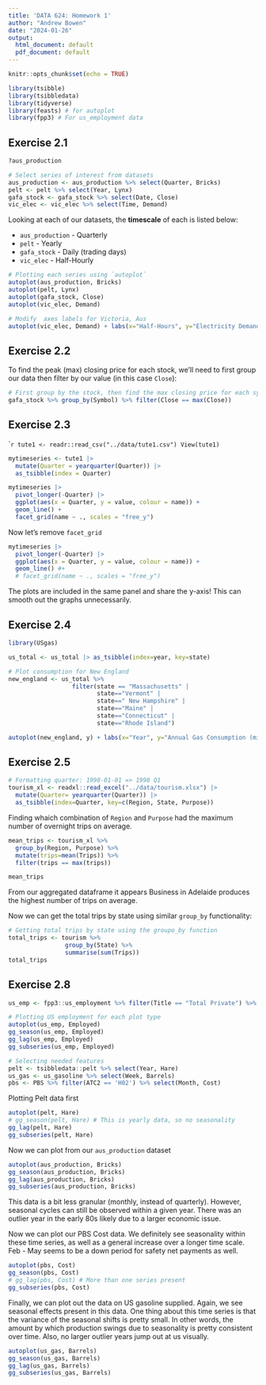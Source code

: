 ```yaml
---
title: 'DATA 624: Homework 1'
author: "Andrew Bowen"
date: "2024-01-26"
output:
  html_document: default
  pdf_document: default
---
```


```r
knitr::opts_chunk$set(echo = TRUE)
```


```r
library(tsibble)
library(tsibbledata)
library(tidyverse)
library(feasts) # for autoplot
library(fpp3) # For us_employment data
```

## Exercise 2.1

```r
?aus_production
```


```r
# Select series of interest from datasets
aus_production <- aus_production %>% select(Quarter, Bricks)
pelt <- pelt %>% select(Year, Lynx)
gafa_stock <- gafa_stock %>% select(Date, Close)
vic_elec <- vic_elec %>% select(Time, Demand)
```

Looking at each of our datasets, the **timescale** of each is listed below:

- `aus_production` - Quarterly
- `pelt` - Yearly
- `gafa_stock` - Daily (trading days)
- `vic_elec` - Half-Hourly


```r
# Plotting each series using `autoplot`
autoplot(aus_production, Bricks)
autoplot(pelt, Lynx)
autoplot(gafa_stock, Close)
autoplot(vic_elec, Demand)
```

```r
# Modify  axes labels for Victoria, Aus
autoplot(vic_elec, Demand) + labs(x="Half-Hours", y="Electricity Demand")
```


## Exercise 2.2
To find the peak (max) closing price for each stock, we'll need to first group our data then filter by our value (in this case `Close`):
```r
# First group by the stock, then find the max closing price for each symbol
gafa_stock %>% group_by(Symbol) %>% filter(Close == max(Close))
```


## Exercise 2.3
````r
tute1 <- readr::read_csv("../data/tute1.csv")
View(tute1)
```


```r
mytimeseries <- tute1 |>
  mutate(Quarter = yearquarter(Quarter)) |>
  as_tsibble(index = Quarter)
```

```r
mytimeseries |>
  pivot_longer(-Quarter) |>
  ggplot(aes(x = Quarter, y = value, colour = name)) +
  geom_line() +
  facet_grid(name ~ ., scales = "free_y")
```
Now let's remove `facet_grid`

```r

mytimeseries |>
  pivot_longer(-Quarter) |>
  ggplot(aes(x = Quarter, y = value, colour = name)) +
  geom_line() #+
  # facet_grid(name ~ ., scales = "free_y")
```
The plots are included in the same panel and share the y-axis! This can smooth out the graphs unnecessarily.


## Exercise 2.4

```r
library(USgas)
```

```r
us_total <- us_total |> as_tsibble(index=year, key=state)

# Plot consumption for New England
new_england <- us_total %>%
                  filter(state == "Massachusetts" |
                         state=="Vermont" |
                         state==" New Hampshire" | 
                         state=="Maine" |
                         state=="Connecticut" |
                         state=="Rhode Island")

autoplot(new_england, y) + labs(x="Year", y="Annual Gas Consumption (millions of cubic feet)")
```



## Exercise 2.5

```r
# Formatting quarter: 1998-01-01 => 1998 Q1
tourism_xl <- readxl::read_excel("../data/tourism.xlsx") |>
  mutate(Quarter= yearquarter(Quarter)) |> 
  as_tsibble(index=Quarter, key=c(Region, State, Purpose))
```

Finding whaich combination of `Region` and `Purpose` had the maximum number of overnight trips on average.
```r
mean_trips <- tourism_xl %>%
  group_by(Region, Purpose) %>%
  mutate(trips=mean(Trips)) %>%
  filter(trips == max(trips))

mean_trips
```
From our aggregated dataframe it appears Business in Adelaide produces the highest number of trips on average.

Now we can get the total trips by state using similar `group_by` functionality:
```r
# Getting total trips by state using the groupo_by function
total_trips <- tourism %>% 
                group_by(State) %>%
                summarise(sum(Trips))
total_trips
```


## Exercise 2.8


```r
us_emp <- fpp3::us_employment %>% filter(Title == "Total Private") %>% select(Month, Employed)
```

```r
# Plotting US employment for each plot type
autoplot(us_emp, Employed)
gg_season(us_emp, Employed)
gg_lag(us_emp, Employed)
gg_subseries(us_emp, Employed)  
```


```r
# Selecting needed features
pelt <- tsibbledata::pelt %>% select(Year, Hare)
us_gas <- us_gasoline %>% select(Week, Barrels)
pbs <- PBS %>% filter(ATC2 == 'H02') %>% select(Month, Cost)
```

Plotting Pelt data first
```r
autoplot(pelt, Hare)
# gg_season(pelt, Hare) # This is yearly data, so no seasonality
gg_lag(pelt, Hare)
gg_subseries(pelt, Hare)
```


Now we can plot from our `aus_production` dataset
```r
autoplot(aus_production, Bricks)
gg_season(aus_production, Bricks)
gg_lag(aus_production, Bricks)
gg_subseries(aus_production, Bricks)
```
This data is a bit less granular (monthly, instead of quarterly). However, seasonal cycles can still be observed within a given year. There was an outlier year in the early 80s likely due to a larger economic issue.

Now we can plot our PBS Cost data. We definitely see seasonality within these time series, as well as a general increase over a longer time scale. Feb - May seems to be a down period for safety net payments as well.
```r
autoplot(pbs, Cost)
gg_season(pbs, Cost)
# gg_lag(pbs, Cost) # More than one series present
gg_subseries(pbs, Cost)
```




Finally, we can plot out the data on US gasoline supplied. Again, we see seasonal effects present in this data. One thing about this time series is that the variance of the seasonal shifts is pretty small. In other words, the amount by which production swings due to seasonality is pretty consistent over time. Also, no larger outlier years jump out at us visually.
```r
autoplot(us_gas, Barrels)
gg_season(us_gas, Barrels)
gg_lag(us_gas, Barrels)
gg_subseries(us_gas, Barrels)
```
